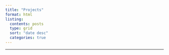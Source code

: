 ```yaml
---
title: "Projects"
format: html
listing: 
  contents: posts 
  type: grid 
  sort: "date desc" 
  categories: true 
---
```

---

